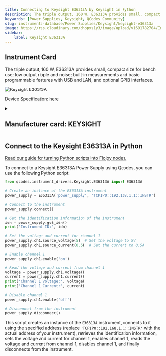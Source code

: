 ```yaml
---
title: Connecting to Keysight E36313A by Keysight in Python
description: The triple output, 160 W, E36313A provides small, compact size for bench use; low output ripple and noise; built-in measurements and basic programmable features with USB and LAN, and optional GPIB interfaces.
keywords: [Power Supplies, Keysight, QCodes Community] 
slug: instruments-database/Power Supplies/Keysight/keysight-e36313a 
image: https://res.cloudinary.com/dhopxs1y3/image/upload/v1691782704/Instruments/Power%20Supplies/Keysight-E36313A/Keysight-E36313A.jpg
sidebar:
    label: Keysight E36313A 
---
```



## Instrument Card

The triple output, 160 W, E36313A provides small, compact size for bench use; low output ripple and noise; built-in measurements and basic programmable features with USB and LAN, and optional GPIB interfaces.

![Keysight E36313A](https://res.cloudinary.com/dhopxs1y3/image/upload/v1691782704/Instruments/Power%20Supplies/Keysight-E36313A/Keysight-E36313A.jpg)

Device Specification: [here](https://www.keysight.com/us/en/assets/7018-05629/data-sheets/5992-2124.pdf)

<details style={{ marginTop: "15px"}}>
<summary><h2 style={{display:'inline'}}>Manufacturer card: KEYSIGHT</h2></summary>

![KEYSIGHT](https://res.cloudinary.com/dhopxs1y3/image/upload/v1692125973/Instruments/Vendor%20Logos/Keysight.png)

Keysight Technologies, or Keysight, is an American company that manufactures electronics test and measurement equipment and software

- Headquarters: USA
- Yearly Revenue (millions, USD): 5420
- Vendor Website: [here](https://www.keysight.com/us/en/home.html)

</details>


<FeaturedInstrumentVideo category="POWER_SUPPLIES" />

## Connect to the Keysight E36313A in Python

[Read our guide for turning Python scripts into Flojoy nodes.](https://docs.flojoy.ai/contribution/blocks/custom-flojoy-block/)



<Tabs>
<TabItem value="Flojoy" label="Flojoy" className="flojoy-instrument-tabs">

<SectionsCard category="POWER_SUPPLIES" manufacturer="Keysight"></SectionsCard>

</TabItem>
<TabItem value="QCodes Community" label="QCodes Community">

To connect to a Keysight E36313A Power Supply using Qcodes, you can use the following Python script:

```python
from qcodes.instrument_drivers.Keysight.E36313A import E36313A

# Create an instance of the E36313A instrument
power_supply = E36313A('power_supply', 'TCPIP0::192.168.1.1::INSTR')

# Connect to the instrument
power_supply.connect()

# Get the identification information of the instrument
idn = power_supply.get_idn()
print('Instrument ID:', idn)

# Set the voltage and current for channel 1
power_supply.ch1.source_voltage(5)  # Set the voltage to 5V
power_supply.ch1.source_current(0.5)  # Set the current to 0.5A

# Enable channel 1
power_supply.ch1.enable('on')

# Read the voltage and current from channel 1
voltage = power_supply.ch1.voltage()
current = power_supply.ch1.current()
print('Channel 1 Voltage:', voltage)
print('Channel 1 Current:', current)

# Disable channel 1
power_supply.ch1.enable('off')

# Disconnect from the instrument
power_supply.disconnect()
```

This script creates an instance of the `E36313A` instrument, connects to it using the specified address (replace `'TCPIP0::192.168.1.1::INSTR'` with the actual address of your instrument), retrieves the identification information, sets the voltage and current for channel 1, enables channel 1, reads the voltage and current from channel 1, disables channel 1, and finally disconnects from the instrument.

</TabItem>
</Tabs>